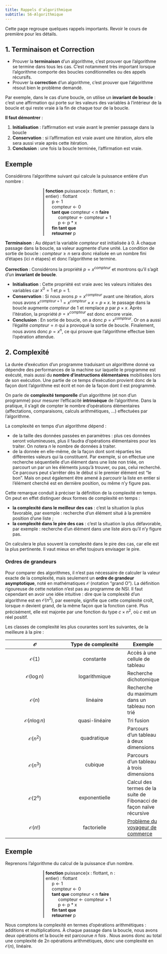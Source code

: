 ```yaml
---
title: Rappels d'algorithmique
subtitle: S6-Algorithmique
---
```


Cette page regroupe quelques rappels importants. Revoir le cours de première pour les détails.

## 1. Terminaison et Correction

* Prouver la **terminaison** d'un algorithme, c'est prouver que l'algorithme se termine dans tous les cas. C'est notamment très important lorsque l'algorithme comporte des boucles conditionnelles ou des appels récursifs.
* Prouver la **correction** d'un algorithme, c'est prouver que l'algorithme résout bien le problème demandé.

Par exemple, dans le cas d'une boucle, on utilise un **invariant de boucle** : c'est une affirmation qui porte sur les valeurs des variables à l'intérieur de la boucle et qui reste vraie à la fin de chaque tour de la boucle.

**Il faut démontrer** :

1. **Initialisation** : l'affirmation est vraie avant le premier passage dans la boucle
2. **Conservation** : si l'affirmation est vraie avant une itération, alors elle sera aussi vraie après cette itération.
3. **Conclusion** : une fois la boucle terminée, l'affirmation est vraie.

::: {.callout-caution}
## Exemple

Considérons l'algorithme suivant qui calcule la puissance entière d'un nombre :

<div style="width: 50%; display: block; margin: 0 auto; border-left: solid; border-color: gray; padding-left: 5px;">
**fonction** puissance(x : flottant, n : entier) : flottant<br>
    <span style="margin-left: 20px;">p $\leftarrow$ 1</span><br>
    <span style="margin-left: 20px;">compteur $\leftarrow$ 0</span><br>
    <span style="margin-left: 20px;">**tant que** compteur < n **faire**</span><br>
        <span style="margin-left: 40px;">compteur $\leftarrow$ compteur + 1</span><br>
        <span style="margin-left: 40px;">p $\leftarrow$ p * x</span><br>
    <span style="margin-left: 20px;">**fin tant que**</span><br>
    <span style="margin-left: 20px;">**retourner** p</span><br>
</div>

**Terminaison** : Au départ la variable $compteur$ est initialisée à 0. À chaque passage dans la boucle, sa valeur augmente d'une unité. La condition de sortie de boucle : $compteur\geqslant n$ sera donc réalisée en un nombre fini d'étapes (ici $n$ étapes) et donc l'algorithme se termine.

**Correction** : Considérons la propriété $p=x^{compteur}$ et montrons qu'il s'agit d'un **invariant de boucle**. 

* **Initialisation** : Cette propriété est vraie avec les valeurs initiales des variables car $x^0=1$ et $p=1$.
* **Conservation** : Si nous avons $p=x^{compteur}$ avant une itération, alors nous avons $x^{compteur+1}=x^{compteur}\times x = p\times x$. le passage dans la boucle augmente $compteur$ de 1 et remplace $p$ par $p\times x$. Après l'itération, la propriété $p=x^{compteur}$ est donc encore vraie.
* **Conclusion** : En sortie de boucle, on a donc $p=x^{compteur}$. Or on a aussi l'égalité $compteur = n$ qui a provoqué la sortie de boucle. Finalement, nous avons donc $p=x^n$, ce qui prouve que l'algorithme effectue bien l'opération attendue.
:::

## 2. Complexité

La durée d'exécution d'un programme traduisant un algorithme donné va dépendre des performances de la machine sur laquelle le programme est exécuté, mais aussi du **nombre d'instructions élémentaires** mobilisées lors de son exécution. Une partie de ce temps d'exécution provient donc de la façon dont l'algorithme est écrit et non de la façon dont il est programmé. 

On parle de **complexité temporelle** d'un algorithme (et non d'un programme) pour mesurer l'efficacité **intrinsèque** de l'algorithme. Dans la pratique, il s'agit de compter le nombre d'opérations élémentaires (affectations, comparaisons, calculs arithmétiques, ...) effectuées par l'algorithme.

La complexité en temps d'un algorithme dépend :

* de la taille des données passées en paramètres : plus ces données seront volumineuses, plus il faudra d'opérations élémentaires pour les traiter. On notera $n$ le nombre de données à traiter.
* de la donnée en elle-même, de la façon dont sont réparties les différentes valeurs qui la constituent. Par exemple, si on effectue une recherche séquentielle d'un élément dans une liste non triée, on parcourt un par un les éléments jusqu'à trouver, ou pas, celui recherché. Ce parcours peut s'arrêter dès le début si le premier élément est "le bon". Mais on peut également être amené à parcourir la liste en entier si l'élément cherché est en dernière position, ou même n'y figure pas.

Cette remarque conduit à préciser la définition de la complexité en temps. On peut en effet distinguer deux formes de complexité en temps :

* **la complexité dans le meilleur des cas** : c'est la situation la plus favorable, par exemple : recherche d'un élément situé à la première position d'une liste ;
* **la complexité dans le pire des cas** : c'est la situation la plus défavorable, par exemple : recherche d'un élément dans une liste alors qu'il n'y figure pas.

On calculera le plus souvent la complexité dans le pire des cas, car elle est la plus pertinente. Il vaut mieux en effet toujours envisager le pire.

### Ordres de grandeurs

Pour comparer des algorithmes, il n'est pas nécessaire de calculer la valeur exacte de la complexité, mais seulement un **ordre de grandeur asymptotique**, noté en mathématiques $\mathcal{O}$ (notation "grand O"). La définition rigoureuse de cette notation n'est pas au programme de NSI. Il faut cependant en avoir une idée intuitive : dire que la complexité d'un algorithme est en $\mathcal{O}(n^2)$, par exemple, signifie que cette complexité croît, lorsque $n$ devient grand, de la même façon que la fonction carré. Plus précisément, elle est majorée par une fonction du type $c\times n^2$, où $c$ est un réel positif.

Les classes de complexité les plus courantes sont les suivantes, de la meilleure à la pire :

|$\mathcal{O}$ | Type de complexité |Exemple|
| :----: | :----: | --- |
|$\mathcal{O}(1)$ | constante | Accès à une cellule de tableau|
|$\mathcal{O}(\log n)$ | logarithmique |Recherche dichotomique|
|$\mathcal{O}(n)$ | linéaire | Recherche du maximum dans un tableau non trié|
|$\mathcal{O}(n\log n)$ | quasi-linéaire | Tri fusion|
|$\mathcal{O}(n^2)$ | quadratique |Parcours d'un tableau à deux dimensions|
|$\mathcal{O}(n^3)$ | cubique |Parcours d'un tableau à trois dimensions|
|$\mathcal{O}(2^n)$ | exponentielle |Calcul des termes de la suite de Fibonacci de façon naïve récursive |
|$\mathcal{O}(n!)$ | factorielle |[Problème du voyageur de commerce](https://fr.wikipedia.org/wiki/Probl%C3%A8me_du_voyageur_de_commerce){target="_blank"} |

::: {.callout-caution}
## Exemple

Reprenons l'algorithme du calcul de la puissance d'un nombre.

<div style="width: 50%; display: block; margin: 0 auto; border-left: solid; border-color: gray; padding-left: 5px;">
**fonction** puissance(x : flottant, n : entier) : flottant<br>
    <span style="margin-left: 20px;">p $\leftarrow$ 1</span><br>
    <span style="margin-left: 20px;">compteur $\leftarrow$ 0</span><br>
    <span style="margin-left: 20px;">**tant que** compteur < n **faire**</span><br>
        <span style="margin-left: 40px;">compteur $\leftarrow$ compteur + 1</span><br>
        <span style="margin-left: 40px;">p $\leftarrow$ p * x</span><br>
    <span style="margin-left: 20px;">**fin tant que**</span><br>
    <span style="margin-left: 20px;">**retourner** p</span><br>
</div>

Nous comptons la complexité en termes d'opérations arithmétiques : additions et multiplications. À chaque passage dans la boucle, nous avons deux opérations et la boucle est parcourue $n$ fois . Nous avons donc au total une complexité de $2n$ opérations arithmétiques, donc une complexité en $\mathcal{O}(n)$, linéaire.
:::
